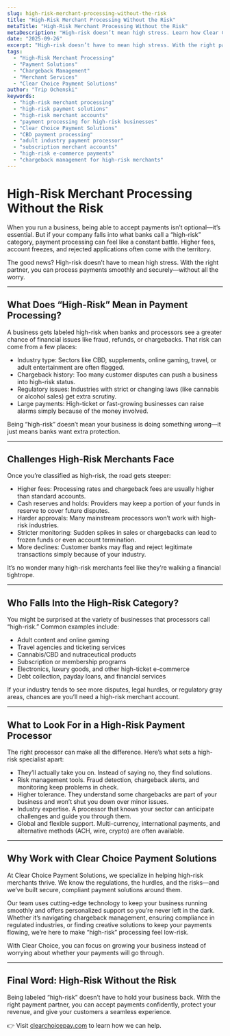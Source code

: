```yaml
---
slug: high-risk-merchant-processing-without-the-risk
title: "High-Risk Merchant Processing Without the Risk"
metaTitle: "High-Risk Merchant Processing Without the Risk"
metaDescription: "High-risk doesn’t mean high stress. Learn how Clear Choice helps CBD, travel, gaming, and other merchants process payments securely and confidently."
date: "2025-09-26"
excerpt: "High-risk doesn’t have to mean high stress. With the right partner, you can process payments smoothly and securely—without all the worry."
tags:
  - "High-Risk Merchant Processing"
  - "Payment Solutions"
  - "Chargeback Management"
  - "Merchant Services"
  - "Clear Choice Payment Solutions"
author: "Trip Ochenski"
keywords:
  - "high-risk merchant processing"
  - "high-risk payment solutions"
  - "high-risk merchant accounts"
  - "payment processing for high-risk businesses"
  - "Clear Choice Payment Solutions"
  - "CBD payment processing"
  - "adult industry payment processor"
  - "subscription merchant accounts"
  - "high-risk e-commerce payments"
  - "chargeback management for high-risk merchants"
---
```


# High-Risk Merchant Processing Without the Risk

When you run a business, being able to accept payments isn’t optional—it’s essential. But if your company falls into what banks call a “high-risk” category, payment processing can feel like a constant battle. Higher fees, account freezes, and rejected applications often come with the territory.

The good news? High-risk doesn’t have to mean high stress. With the right partner, you can process payments smoothly and securely—without all the worry.

---

## What Does “High-Risk” Mean in Payment Processing?

A business gets labeled high-risk when banks and processors see a greater chance of financial issues like fraud, refunds, or chargebacks. That risk can come from a few places:

- Industry type: Sectors like CBD, supplements, online gaming, travel, or adult entertainment are often flagged.
- Chargeback history: Too many customer disputes can push a business into high-risk status.
- Regulatory issues: Industries with strict or changing laws (like cannabis or alcohol sales) get extra scrutiny.
- Large payments: High-ticket or fast-growing businesses can raise alarms simply because of the money involved.

Being “high-risk” doesn’t mean your business is doing something wrong—it just means banks want extra protection.

---

## Challenges High-Risk Merchants Face

Once you’re classified as high-risk, the road gets steeper:

- Higher fees: Processing rates and chargeback fees are usually higher than standard accounts.
- Cash reserves and holds: Providers may keep a portion of your funds in reserve to cover future disputes.
- Harder approvals: Many mainstream processors won’t work with high-risk industries.
- Stricter monitoring: Sudden spikes in sales or chargebacks can lead to frozen funds or even account termination.
- More declines: Customer banks may flag and reject legitimate transactions simply because of your industry.

It’s no wonder many high-risk merchants feel like they’re walking a financial tightrope.

---

## Who Falls Into the High-Risk Category?

You might be surprised at the variety of businesses that processors call “high-risk.” Common examples include:

- Adult content and online gaming
- Travel agencies and ticketing services
- Cannabis/CBD and nutraceutical products
- Subscription or membership programs
- Electronics, luxury goods, and other high-ticket e-commerce
- Debt collection, payday loans, and financial services

If your industry tends to see more disputes, legal hurdles, or regulatory gray areas, chances are you’ll need a high-risk merchant account.

---

## What to Look For in a High-Risk Payment Processor

The right processor can make all the difference. Here’s what sets a high-risk specialist apart:

- They’ll actually take you on. Instead of saying no, they find solutions.
- Risk management tools. Fraud detection, chargeback alerts, and monitoring keep problems in check.
- Higher tolerance. They understand some chargebacks are part of your business and won’t shut you down over minor issues.
- Industry expertise. A processor that knows your sector can anticipate challenges and guide you through them.
- Global and flexible support. Multi-currency, international payments, and alternative methods (ACH, wire, crypto) are often available.

---

## Why Work with Clear Choice Payment Solutions

At Clear Choice Payment Solutions, we specialize in helping high-risk merchants thrive. We know the regulations, the hurdles, and the risks—and we’ve built secure, compliant payment solutions around them.

Our team uses cutting-edge technology to keep your business running smoothly and offers personalized support so you’re never left in the dark. Whether it’s navigating chargeback management, ensuring compliance in regulated industries, or finding creative solutions to keep your payments flowing, we’re here to make “high-risk” processing feel low-risk.

With Clear Choice, you can focus on growing your business instead of worrying about whether your payments will go through.

---

## Final Word: High-Risk Without the Risk

Being labeled “high-risk” doesn’t have to hold your business back. With the right payment partner, you can accept payments confidently, protect your revenue, and give your customers a seamless experience.

👉 Visit [clearchoicepay.com](https://clearchoicepay.com) to learn how we can help.

<br />
